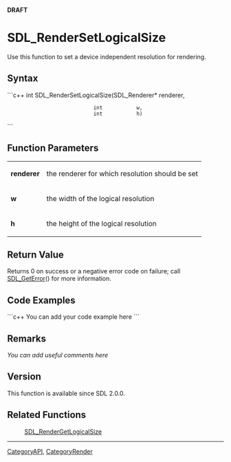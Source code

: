 '''DRAFT'''

<!-- #*^*^*^*^*See http://wiki.libsdl.org/moin.cgi/SGFunctions for details on editing this page*^*^*^*^* -->


= SDL_RenderSetLogicalSize =
Use this function to set a device independent resolution for rendering.




== Syntax ==
```c++
int SDL_RenderSetLogicalSize(SDL_Renderer* renderer,
                             int           w,
                             int           h)
```


== Function Parameters ==
{|
|'''renderer'''
|the renderer for which resolution should be set
|-
|'''w'''
|the width of the logical resolution
|-
|'''h'''
|the height of the logical resolution
|}


== Return Value ==
Returns 0 on success or a negative error code on failure; call [[SDL_GetError]]() for more information.


== Code Examples ==
```c++
You can add your code example here
```

<!-- #Leave this section as-is unless you have a code example to put in.  In that case, replace You can add your code example here with your code example following the Style Guide instructions.  Leave the rest of the markup alone and delete this comment. -->


== Remarks ==
''You can add useful comments here''

<!-- #Leave this section as-is unless you have a remark to put in.  In that case, replace ''You can add useful comments here'' with your remark(s) following the Style Guide instructions.  Leave the rest of the markup alone and delete this comment. -->

== Version ==
This function is available since SDL 2.0.0.

== Related Functions ==
:[[SDL_RenderGetLogicalSize]]

----
[[CategoryAPI]], [[CategoryRender]]
